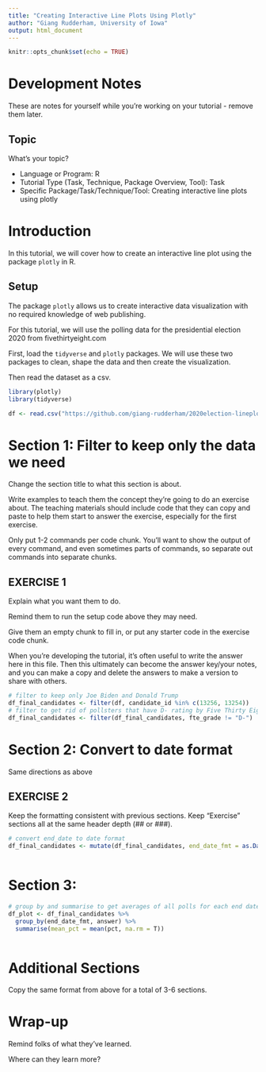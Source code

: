 ---
title: "Creating Interactive Line Plots Using Plotly"
author: "Giang Rudderham, University of Iowa"
output: html_document
---

```{r setup, include=FALSE}
knitr::opts_chunk$set(echo = TRUE)
```

# Development Notes

These are notes for yourself while you're working on your tutorial - remove them later.

## Topic

What's your topic?

* Language or Program: R
* Tutorial Type (Task, Technique, Package Overview, Tool): Task
* Specific Package/Task/Technique/Tool: Creating interactive line plots using plotly


# Introduction

In this tutorial, we will cover how to create an interactive line plot using the package `plotly` in R.

## Setup

The package `plotly` allows us to create interactive data visualization with no required knowledge of web publishing. 

For this tutorial, we will use the polling data for the presidential election 2020 from fivethirtyeight.com

First, load the `tidyverse` and `plotly` packages. We will use these two packages to clean, shape the data and then create the visualization.

Then read the dataset as a csv.

```{r}
library(plotly)
library(tidyverse)

df <- read.csv("https://github.com/giang-rudderham/2020election-lineplot-plotly/blob/ce17e8336d1c692f57d577468c76da78e72aa611/president_polls.csv", stringsAsFactors = F)

```


# Section 1: Filter to keep only the data we need  

Change the section title to what this section is about.

Write examples to teach them the concept they're going to do an exercise about.  The teaching materials should include code that they can copy and paste to help them start to answer the exercise, especially for the first exercise.  

Only put 1-2 commands per code chunk.  You'll want to show the output of every command, and even sometimes parts of commands, so separate out commands into separate chunks.



## EXERCISE 1

Explain what you want them to do.

Remind them to run the setup code above they may need.

Give them an empty chunk to fill in, or put any starter code in the exercise code chunk.

When you're developing the tutorial, it's often useful to write the answer here in this file.  Then this ultimately can become the answer key/your notes, and you can make a copy and delete the answers to make a version to share with others.

```{r}
# filter to keep only Joe Biden and Donald Trump
df_final_candidates <- filter(df, candidate_id %in% c(13256, 13254))
# filter to get rid of pollsters that have D- rating by Five Thirty Eight
df_final_candidates <- filter(df_final_candidates, fte_grade != "D-")
```


# Section 2: Convert to date format

Same directions as above

## EXERCISE 2

Keep the formatting consistent with previous sections.  Keep "Exercise" sections all at the same header depth (## or ###).  

```{r}
# convert end_date to date format
df_final_candidates <- mutate(df_final_candidates, end_date_fmt = as.Date(end_date, format = "%m/%d/%y"))
              

```


# Section 3: 
```{r}
# group by and summarise to get averages of all polls for each end date
df_plot <- df_final_candidates %>%
  group_by(end_date_fmt, answer) %>%
  summarise(mean_pct = mean(pct, na.rm = T))
  
```
# Additional Sections

Copy the same format from above for a total of 3-6 sections.  



# Wrap-up

Remind folks of what they've learned.

Where can they learn more?




